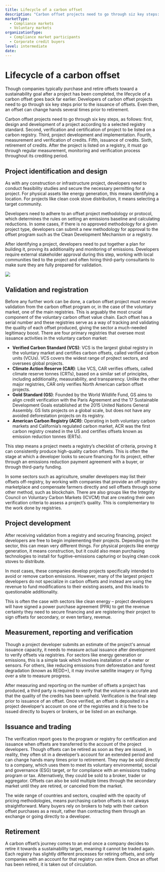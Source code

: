 ```yaml
---
title: Lifecycle of a carbon offset
description: "Carbon offset projects need to go through siz key steps: the project is identified and designed; it is then validated by a registry before the project is undertaken; emissions are measured, reported and verified before the offset can be issued and traded; and the last stage is retirement."
marketType:
  - Compliance markets
  - Voluntary markets
organizationType:
  - Compliance market participants
  - Corporate credit buyers
level: intermediate
date: 
---
```


# Lifecycle of a carbon offset

Though companies typically purchase and retire offsets toward a sustainability goal after a project has been completed, the lifecycle of a carbon offset goes back far earlier. Developers of carbon offset projects need to go through six key steps prior to the issuance of offsets. Even then, an offset can change hands several times prior to retirement.

<KeyMessage>
  Carbon offset projects need to go through six key steps, as follows: first, design and development of a project according to a selected registry standard. Second, verification and certification of project to be listed on a carbon registry. Third, project development and implementation. Fourth, measurement and verification of credits. Fifth, issuance of credits. Sixth, retirement of credits. After the project is listed on a registry, it must go through regular measurement, monitoring and verification process throughout its crediting period.
</KeyMessage>

## Project identification and design

As with any construction or infrastructure project, developers need to conduct feasibility studies and secure the necessary permitting for a project. For physical assets like energy generation, this means identifying a location. For projects like clean cook stove distribution, it means selecting a target community.

Developers need to adhere to an offset project methodology or protocol, which determines the rules on setting an emissions baseline and calculating reductions. In some cases, if there is no approved methodology for a given project type, developers can submit a new methodology for approval to the offset program such as the Clean Development Mechanism or a registry.

After identifying a project, developers need to put together a plan for building it, proving its additionality and monitoring of emissions. Developers require external stakeholder approval during this step, working with local communities tied to the project and often hiring third-party consultants to make sure they are fully prepared for validation.

<Image src="offset-lifecycle-1.png" ratio={0} />

## Validation and registration

Before any further work can be done, a carbon offset project must receive validation from the carbon offset program or, in the case of the voluntary market, one of the main registries. This is arguably the most crucial component of the voluntary carbon offset value chain. Each offset has a serial number and these registries serve as a way of tracking and validating the quality of each offset produced, giving the sector a much-needed legitimacy boost. There are four primary registries that oversee most issuance activities in the voluntary carbon market:

- **Verified Carbon Standard (VCS)**: VCS is the largest global registry in the voluntary market and certifies carbon offsets, called verified carbon units (VCUs). VCS covers the widest range of projtect sectors, and oversees global projects.
- **Climate Action Reserve (CAR)**: Like VCS, CAR verifies offsets, called climate reserve tonnes (CRTs), based on a similar set of principles, including additionality, measurability, and transparency. Unlike the other major registries, CAR only verifies North American carbon offset projects.
- **Gold Standard (GS)**: Founded by the World Wildlife Fund, GS aims to align credit verification with the Paris Agreement and the 17 Sustainable Development Goals established at the 2015 United Nations General Assembly. GS lists projects on a global scale, but does not have any avoided deforestation projects on its registry.
- **American Carbon Registry (ACR)**: Operating in both voluntary carbon markets and California’s regulated carbon market, ACR was the first carbon registry created in the US and certifies offsets known as emission reduction tonnes (ERTs).

This step means a project meets a registry’s checklist of criteria, proving it can consistently produce high-quality carbon offsets. This is often the stage at which a developer looks to secure financing for its project, either through an emissions reduction payment agreement with a buyer, or through third-party funding.

In some sectors such as agriculture, smaller developers may list their offsets off-registry, by working with companies that provide an off-registry marketplace and compensate farmers directly and sell offsets through some other method, such as blockchain. There are also groups like the Integrity Council on Voluntary Carbon Markets (ICVCM) that are creating their own verification criteria to assess a project’s quality. This is complementary to the work done by registries.

## Project development

After receiving validation from a registry and securing financing, project developers are free to begin implementing their projects. Depending on the sector, this can mean very different things. For physical projects like energy generation, it means construction, but it could also mean purchasing technologies to install for fugitive-emissions capturing or buying clean cook stoves to distribute.

In most cases, these companies develop projects specifically intended to avoid or remove carbon emissions. However, many of the largest project developers do not specialize in carbon offsets and instead are using the revenue to fund modifications to their existing assets, and this leads to questionable additionality.

This is often the case with sectors like clean energy – project developers will have signed a power purchase agreement (PPA) to get the revenue certainty they need to secure financing and are registering their project to sign offsets for secondary, or even tertiary, revenue.

## Measurement, reporting and verification

Though a project developer submits an estimate of the project's annual issuance capacity, it needs to measure actual issuance after development to verify offsets via registries. For sectors like energy generation or emissions, this is a simple task which involves installation of a meter or sensors. For others, like reducing emissions from deforestation and forest degradation (known as REDD+), it may involve satellite imagery or flying over a site to measure progress.

After measuring and reporting on the number of offsets a project has produced, a third party is required to verify that the volume is accurate and that the quality of the credits has been upheld. Verification is the final step prior to issuance of an offset. Once verified, an offset is deposited in a project developer’s account on one of the registries and it is free to be issued directly to buyers or brokers, or be listed on an exchange.

## Issuance and trading

The verification report goes to the program or registry for certification and issuance when offsets are transferred to the account of the project developers. Though offsets can be retired as soon as they are issued, in reality, they often sit in a developer’s account for an extended period and can change hands many times prior to retirement. They may be sold directly to a company, which uses them to meet its voluntary environmental, social and governance (ESG) target, or for compliance with an emissions trading program or tax. Alternatively, they could be sold to a broker, trader or aggregator. Offsets can also be sold multiple times through the secondary market until they are retired, or canceled from the market.

The wide range of countries and sectors, coupled with the opacity of pricing methodologies, means purchasing carbon offsets is not always straightforward. Many buyers rely on brokers to help with their carbon offset purchases as a result, rather than contracting them through an exchange or going directly to a developer.

## Retirement

A carbon offset’s journey comes to an end once a company decides to retire it towards a sustainability target, meaning it cannot be traded again. Each registry has slightly different processes for retiring offsets, and only companies with an account for that registry can retire them. Once an offset has been retired, it is taken out of circulation.
